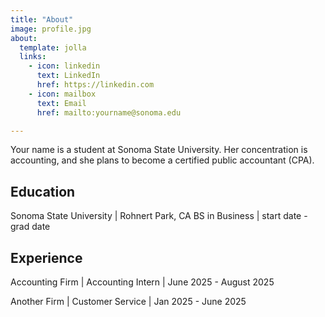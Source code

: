 ```yaml
---
title: "About"
image: profile.jpg
about:
  template: jolla
  links:
    - icon: linkedin
      text: LinkedIn
      href: https://linkedin.com
    - icon: mailbox
      text: Email
      href: mailto:yourname@sonoma.edu

---
```


Your name is a student at Sonoma State University.  Her concentration is accounting, and she plans to become a certified public accountant (CPA).


## Education

Sonoma State University | Rohnert Park, CA
BS in Business | start date - grad date


## Experience

Accounting Firm | Accounting Intern | June 2025 - August 2025

Another Firm | Customer Service | Jan 2025 - June 2025